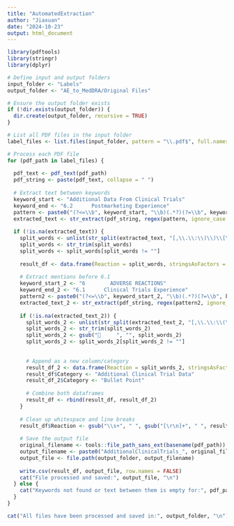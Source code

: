 ```yaml
---
title: "AutomatedExtraction"
author: "Jiaxuan"
date: "2024-10-23"
output: html_document
---
```



```r
library(pdftools)
library(stringr)
library(dplyr)

# Define input and output folders
input_folder <- "Labels"
output_folder <- "AE_to_MedDRA/Original Files"

# Ensure the output folder exists
if (!dir.exists(output_folder)) {
  dir.create(output_folder, recursive = TRUE)
}

# List all PDF files in the input folder
label_files <- list.files(input_folder, pattern = "\\.pdf$", full.names = TRUE)

# Process each PDF file
for (pdf_path in label_files) {
  
  pdf_text <- pdf_text(pdf_path)
  pdf_string <- paste(pdf_text, collapse = " ")
  
  # Extract text between keywords
  keyword_start <- "Additional Data From Clinical Trials"
  keyword_end <- "6.2      Postmarketing Experience"
  pattern <- paste0("(?<=\\b", keyword_start, "\\b)(.*?)(?=\\b", keyword_end, "\\b)")
  extracted_text <- str_extract(pdf_string, regex(pattern, ignore_case = TRUE, dotall = TRUE))
  
  if (!is.na(extracted_text)) {
    split_words <- unlist(str_split(extracted_text, "[,\\.\\:\\(\\)\\[\\]]", simplify = FALSE))
    split_words <- str_trim(split_words)
    split_words <- split_words[split_words != ""]
    
    result_df <- data.frame(Reaction = split_words, stringsAsFactors = FALSE)
    
    # Extract mentions before 6.1
    keyword_start_2 <- "6        ADVERSE REACTIONS"
    keyword_end_2 <- "6.1      Clinical Trials Experience"
    pattern2 <- paste0("(?<=\\b", keyword_start_2, "\\b)(.*?)(?=\\b", keyword_end_2, "\\b)")
    extracted_text_2 <- str_extract(pdf_string, regex(pattern2, ignore_case = TRUE, dotall = TRUE))
    
    if (!is.na(extracted_text_2)) {
      split_words_2 <- unlist(str_split(extracted_text_2, "[,\\.\\:\\(\\)\\[\\]]", simplify = FALSE))
      split_words_2 <- str_trim(split_words_2)
      split_words_2 <- gsub("     ", "", split_words_2)
      split_words_2 <- split_words_2[split_words_2 != ""]
      
      
      # Append as a new column/category
      result_df_2 <- data.frame(Reaction = split_words_2, stringsAsFactors = FALSE)
      result_df$Category <- "Additional Clinical Trial Data"
      result_df_2$Category <- "Bullet Point"
      
      # Combine both dataframes
      result_df <- rbind(result_df, result_df_2)
    }
    
    # Clean up whitespace and line breaks
    result_df$Reaction <- gsub("\\s+", " ", gsub("[\r\n]+", " ", result_df$Reaction))
    
    # Save the output file
    original_filename <- tools::file_path_sans_ext(basename(pdf_path))
    output_filename <- paste0("AdditionalClinicalTrials_", original_filename, ".csv")
    output_file <- file.path(output_folder, output_filename)
    
    write.csv(result_df, output_file, row.names = FALSE)
    cat("File processed and saved:", output_file, "\n")
  } else {
    cat("Keywords not found or text between them is empty for:", pdf_path, "\n")
  }
}

cat("All files have been processed and saved in:", output_folder, "\n")

```